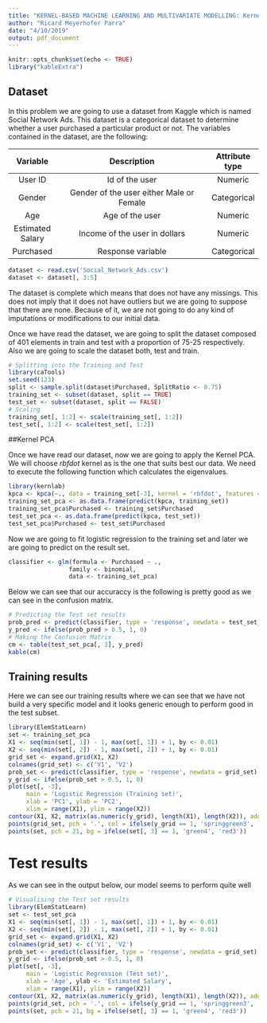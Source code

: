 ```yaml
---
title: "KERNEL-BASED MACHINE LEARNING AND MULTIVARIATE MODELLING: Kernel PCA"
author: "Ricard Meyerhofer Parra"
date: "4/10/2019"
output: pdf_document
---
```


```r
knitr::opts_chunk$set(echo <- TRUE)
library("kableExtra")

```

## Dataset

In this problem we are going to use a dataset from Kaggle which is named Social Network Ads. This dataset is a categorical dataset to determine whether a user purchased a particular product or not. The variables contained in the dataset, are the following:


Variable  | Description                           | Attribute type
:--------------:|:--------------------------------------------------------------------------------------:|:------:
User ID | Id of the user | Numeric
Gender | Gender of the user either Male or Female| Categorical
Age | Age of the user | Numeric
Estimated Salary |  Income of the user in dollars | Numeric
Purchased | Response variable | Categorical


```r
dataset <- read.csv('Social_Network_Ads.csv')
dataset <- dataset[, 3:5]
```

The dataset is complete which means that does not have any missings. This does not imply that it does not have outliers but we are going to suppose that there are none. Because of it, we are not going to do any kind of imputations or modifications to our initial data.

Once we have read the dataset, we are going to split the dataset composed of 401 elements in train and test with a proportion of 75-25 respectively. Also we are going to scale the dataset both, test and train.

```r
# Splitting into the Training and Test
library(caTools)
set.seed(123)
split <- sample.split(dataset$Purchased, SplitRatio <- 0.75)
training_set <- subset(dataset, split == TRUE)
test_set <- subset(dataset, split == FALSE)
# Scaling
training_set[, 1:2] <- scale(training_set[, 1:2])
test_set[, 1:2] <- scale(test_set[, 1:2])
```


##Kernel PCA

Once we have read our dataset, now we are going to apply the Kernel PCA. We will choose $rbfdot$ kernel as is the one that suits best our data. We need to execute the following function which calculates the eigenvalues.

```r
library(kernlab)
kpca <- kpca(~., data = training_set[-3], kernel = 'rbfdot', features = 2)
training_set_pca <- as.data.frame(predict(kpca, training_set))
training_set_pca$Purchased <- training_set$Purchased
test_set_pca <- as.data.frame(predict(kpca, test_set))
test_set_pca$Purchased <- test_set$Purchased
```

Now we are going to fit logistic regression to the training set and later we are going to predict on the result set.

```r
classifier <- glm(formula <- Purchased ~ .,
                 family <- binomial,
                 data <- training_set_pca)
```


Below we can see that our accuraccy is the following is pretty good as we can see in the confusion matrix.

```r
# Predicting the Test set results
prob_pred <- predict(classifier, type = 'response', newdata = test_set_pca[-3])
y_pred <- ifelse(prob_pred > 0.5, 1, 0)
# Making the Confusion Matrix
cm <- table(test_set_pca[, 3], y_pred)
kable(cm)
```

## Training results

Here we can see our training results where we can see that we have not build a very specific model and it looks generic enough to perform good in the test subset.

```r

library(ElemStatLearn)
set <- training_set_pca
X1 <- seq(min(set[, 1]) - 1, max(set[, 1]) + 1, by <- 0.01)
X2 <- seq(min(set[, 2]) - 1, max(set[, 2]) + 1, by <- 0.01)
grid_set <- expand.grid(X1, X2)
colnames(grid_set) <- c('V1', 'V2')
prob_set <- predict(classifier, type = 'response', newdata = grid_set)
y_grid <- ifelse(prob_set > 0.5, 1, 0)
plot(set[, -3],
     main = 'Logistic Regression (Training set)',
     xlab = 'PC1', ylab = 'PC2',
     xlim = range(X1), ylim = range(X2))
contour(X1, X2, matrix(as.numeric(y_grid), length(X1), length(X2)), add = TRUE)
points(grid_set, pch = '.', col = ifelse(y_grid == 1, 'springgreen3', 'tomato'))
points(set, pch = 21, bg = ifelse(set[, 3] == 1, 'green4', 'red3'))
```

# Test results
As we can see in the output below, our model seems to perform quite well

```r
# Visualising the Test set results
library(ElemStatLearn)
set <- test_set_pca
X1 <- seq(min(set[, 1]) - 1, max(set[, 1]) + 1, by <- 0.01)
X2 <- seq(min(set[, 2]) - 1, max(set[, 2]) + 1, by <- 0.01)
grid_set <- expand.grid(X1, X2)
colnames(grid_set) <- c('V1', 'V2')
prob_set <- predict(classifier, type = 'response', newdata = grid_set)
y_grid <- ifelse(prob_set > 0.5, 1, 0)
plot(set[, -3],
     main = 'Logistic Regression (Test set)',
     xlab = 'Age', ylab <- 'Estimated Salary',
     xlim = range(X1), ylim = range(X2))
contour(X1, X2, matrix(as.numeric(y_grid), length(X1), length(X2)), add = TRUE)
points(grid_set, pch = '.', col = ifelse(y_grid == 1, 'springgreen3', 'tomato'))
points(set, pch = 21, bg = ifelse(set[, 3] == 1, 'green4', 'red3'))
```

